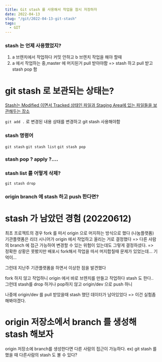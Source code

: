```yaml
---
title: Git stash 를 사용해서 작업을 잠시 저장하자
date: 2022-04-13
slug: "/git/2022-04-13-git-stash"
tags:
  - GIT
---
```


### stash 는 언제 사용했었지?
1.  a 브렌치에서 작업하다 커밋 안하고 b 브렌치 작업을 해야 할때
2. a 에서 작업하는 중,master 에 머지된거 pull 받아야함 => stash 하고 pull 받고 stash pop 함

# git stash 로 보관되는 상태는?
[Stash는 Modified 이면서 Tracked 상태인 파일과 Staging Area에 있는 파일들을 보관해두는 장소](https://git-scm.com/book/ko/v2/Git-%EB%8F%84%EA%B5%AC-Stashing%EA%B3%BC-Cleaning)

`git add .` 로 변경된 내용 상태를 변경하고 git stash 사용해야함


### stash 명령어
`git stash`
`git stash list`
`git stash pop`

### stash pop ? apply ?....


### stash list 를 어떻게 삭제?
`git stash drop`


### origin branch 에 stash 하고 push 한다면?

# stash 가 남았던 경험 (20220612)
최초 프로젝트의 경우 fork 를 떠서 origin 으로 머지하는 방식으로 했다 (나눔플랫폼)
기관플랫폼은 리더 시니어가 origin 에서 작업하고 올리는 거로 결정했다
=> 다른 사람의 branch 에 접근 가능하여 변경할 수 있는 위험이 있는데도 그렇게 결정하셨다.
=> 정확한 상황은 못봤지만 배포시 fork해서 작업을 따서 머지합칠때 문제가 있었는데... 기억이...

그런데 지난주 기관플랫폼을 하면서 이상한 점을 발견했다

fork 하지 않고 작업하니 origin 에서 바로 브렌치를 만들고
작업하다 stash 도 한다..
그런데 stash를 drop 하거나 pop하지 않고 origin/dev 으로 push 하니

나중에 origin/dev 를 pull 받았을때  stash 했던 데이터가 남아있었다 => 이건 실험좀 해봐야겠다.


# origin 저장소에서 branch 를 생성해 stash 해보자

origin 저장소에 branch를 생성한다면
다른 사람의 접근이 가능하다.
ex) git stash 를 했을 때 다른사람의 stash 도 볼 수 있다?
